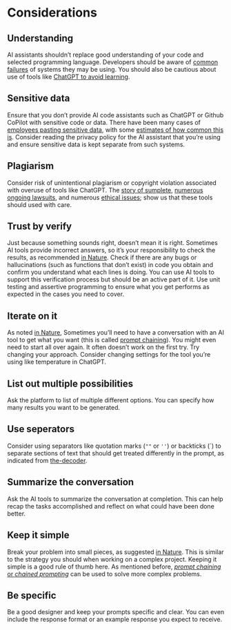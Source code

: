# Considerations

## Understanding

AI assistants shouldn't replace good understanding of your code and selected programming language. Developers should be aware of [common failures](https://arxiv.org/abs/2302.03494) of systems they may be using. You should also be cautious about use of tools like [ChatGPT to avoid learning](https://youtu.be/IgxzcOugvEI?t=214).

## Sensitive data

Ensure that you don't provide AI code assistants such as ChatGPT or Github CoPilot with sensitive code or data. There have been many cases of [employees pasting sensitive data](https://www.darkreading.com/risk/employees-feeding-sensitive-business-data-chatgpt-raising-security-fears), with some [estimates of how common this is](https://www.cyberhaven.com/blog/4-2-of-workers-have-pasted-company-data-into-chatgpt/). Consider reading the privacy policy for the AI assistant that you're using and ensure sensitive data is kept separate from such systems.

## Plagiarism

Consider risk of unintentional plagiarism or copyright violation associated with overuse of tools like ChatGPT. The [story of sumplete](https://www.digitaltrends.com/gaming/sumplete-chatgpt-ai-game-design-ethics/), [numerous ongoing lawsuits](https://www.theverge.com/2022/11/8/23446821/microsoft-openai-github-copilot-class-action-lawsuit-ai-copyright-violation-training-data), and numerous [ethical issues](https://arxiv.org/abs/2305.10646); show us that these tools should used with care.

## Trust by verify

Just because something sounds right, doesn't mean it is right. Sometimes AI tools provide incorrect answers, so it's your responsibility to check the results, as recommended [in Nature](https://www.nature.com/articles/d41586-023-01833-0). Check if there are any bugs or hallucinations (such as functions that don't exist) in code you obtain and confirm you understand what each lines is doing. You can use AI tools to support this verification process but should be an active part of it. Use unit testing and assertive programming to ensure what you get performs as expected in the cases you need to cover.

## Iterate on it

As noted [in Nature](https://www.nature.com/articles/d41586-023-01833-0), Sometimes you'll need to have a conversation with an AI tool to get what you want (this is called [prompt chaining](https://www.voiceflow.com/blog/prompt-chaining-conversational-ai)). You might even need to start all over again. It often doesn't work on the first try. Try changing your approach. Consider changing settings for the tool you're using like temperature in ChatGPT.

## List out multiple possibilities

Ask the platform to list of multiple different options. You can specify how many results you want to be generated.

## Use seperators

Consider using separators like quotation marks (`""` or `''`) or backticks (\`) to separate sections of text that should get treated differently in the prompt, as indicated from [the-decoder](https://the-decoder.com/chatgpt-guide-prompt-strategies/).

## Summarize the conversation

Ask the AI tools to summarize the conversation at completion. This can help recap the tasks accomplished and reflect on what could have been done better.

## Keep it simple

Break your problem into small pieces, as suggested [in Nature](https://www.nature.com/articles/d41586-023-01833-0). This is similar to the strategy you should when working on a complex project. Keeping it simple is a good rule of thumb here. As mentioned before, [*prompt chaining* or *chained prompting*](https://www.voiceflow.com/blog/prompt-chaining-conversational-ai) can be used to solve more complex problems.

## Be specific

Be a good designer and keep your prompts specific and clear. You can even include the response format or an example response you expect to receive.
